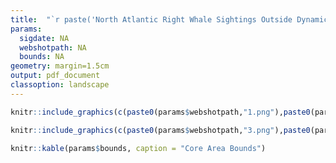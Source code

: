 ```yaml
---
title:  "`r paste('North Atlantic Right Whale Sightings Outside Dynamic Shipping Zones', params$sigdate)`"
params:
  sigdate: NA
  webshotpath: NA
  bounds: NA
geometry: margin=1.5cm
output: pdf_document
classoption: landscape
---
```

\vspace*{-4mm}
```r
knitr::include_graphics(c(paste0(params$webshotpath,"1.png"),paste0(params$webshotpath,"2.png")))
```
```r
knitr::include_graphics(c(paste0(params$webshotpath,"3.png"),paste0(params$webshotpath,"4.png")))
```
```r
knitr::kable(params$bounds, caption = "Core Area Bounds")
```

